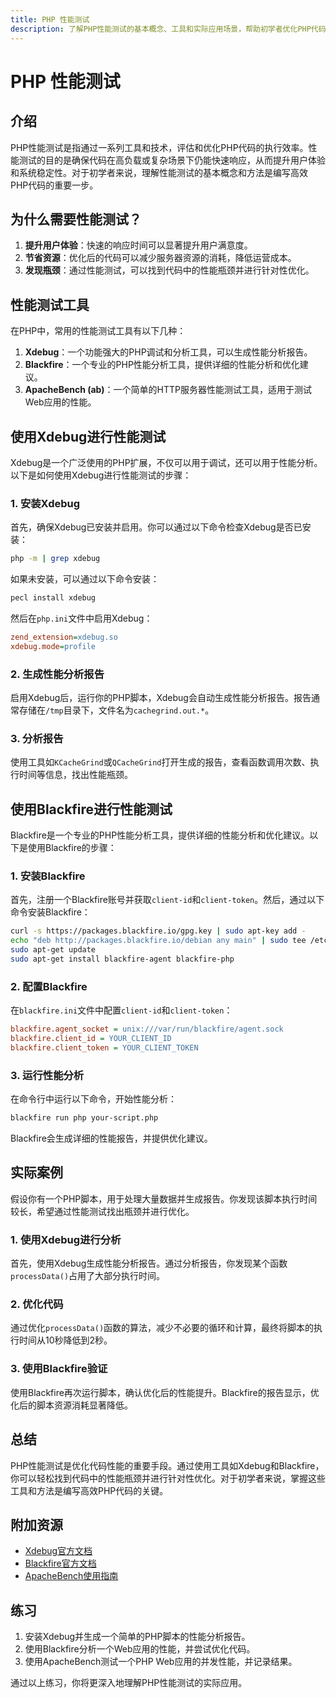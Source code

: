 ```yaml
---
title: PHP 性能测试
description: 了解PHP性能测试的基本概念、工具和实际应用场景，帮助初学者优化PHP代码的性能。
---
```


# PHP 性能测试

## 介绍

PHP性能测试是指通过一系列工具和技术，评估和优化PHP代码的执行效率。性能测试的目的是确保代码在高负载或复杂场景下仍能快速响应，从而提升用户体验和系统稳定性。对于初学者来说，理解性能测试的基本概念和方法是编写高效PHP代码的重要一步。

## 为什么需要性能测试？

1. **提升用户体验**：快速的响应时间可以显著提升用户满意度。
2. **节省资源**：优化后的代码可以减少服务器资源的消耗，降低运营成本。
3. **发现瓶颈**：通过性能测试，可以找到代码中的性能瓶颈并进行针对性优化。

## 性能测试工具

在PHP中，常用的性能测试工具有以下几种：

1. **Xdebug**：一个功能强大的PHP调试和分析工具，可以生成性能分析报告。
2. **Blackfire**：一个专业的PHP性能分析工具，提供详细的性能分析和优化建议。
3. **ApacheBench (ab)**：一个简单的HTTP服务器性能测试工具，适用于测试Web应用的性能。

## 使用Xdebug进行性能测试

Xdebug是一个广泛使用的PHP扩展，不仅可以用于调试，还可以用于性能分析。以下是如何使用Xdebug进行性能测试的步骤：

### 1. 安装Xdebug

首先，确保Xdebug已安装并启用。你可以通过以下命令检查Xdebug是否已安装：

```bash
php -m | grep xdebug
```

如果未安装，可以通过以下命令安装：

```bash
pecl install xdebug
```

然后在`php.ini`文件中启用Xdebug：

```ini
zend_extension=xdebug.so
xdebug.mode=profile
```

### 2. 生成性能分析报告

启用Xdebug后，运行你的PHP脚本，Xdebug会自动生成性能分析报告。报告通常存储在`/tmp`目录下，文件名为`cachegrind.out.*`。

### 3. 分析报告

使用工具如`KCacheGrind`或`QCacheGrind`打开生成的报告，查看函数调用次数、执行时间等信息，找出性能瓶颈。

## 使用Blackfire进行性能测试

Blackfire是一个专业的PHP性能分析工具，提供详细的性能分析和优化建议。以下是使用Blackfire的步骤：

### 1. 安装Blackfire

首先，注册一个Blackfire账号并获取`client-id`和`client-token`。然后，通过以下命令安装Blackfire：

```bash
curl -s https://packages.blackfire.io/gpg.key | sudo apt-key add -
echo "deb http://packages.blackfire.io/debian any main" | sudo tee /etc/apt/sources.list.d/blackfire.list
sudo apt-get update
sudo apt-get install blackfire-agent blackfire-php
```

### 2. 配置Blackfire

在`blackfire.ini`文件中配置`client-id`和`client-token`：

```ini
blackfire.agent_socket = unix:///var/run/blackfire/agent.sock
blackfire.client_id = YOUR_CLIENT_ID
blackfire.client_token = YOUR_CLIENT_TOKEN
```

### 3. 运行性能分析

在命令行中运行以下命令，开始性能分析：

```bash
blackfire run php your-script.php
```

Blackfire会生成详细的性能报告，并提供优化建议。

## 实际案例

假设你有一个PHP脚本，用于处理大量数据并生成报告。你发现该脚本执行时间较长，希望通过性能测试找出瓶颈并进行优化。

### 1. 使用Xdebug进行分析

首先，使用Xdebug生成性能分析报告。通过分析报告，你发现某个函数`processData()`占用了大部分执行时间。

### 2. 优化代码

通过优化`processData()`函数的算法，减少不必要的循环和计算，最终将脚本的执行时间从10秒降低到2秒。

### 3. 使用Blackfire验证

使用Blackfire再次运行脚本，确认优化后的性能提升。Blackfire的报告显示，优化后的脚本资源消耗显著降低。

## 总结

PHP性能测试是优化代码性能的重要手段。通过使用工具如Xdebug和Blackfire，你可以轻松找到代码中的性能瓶颈并进行针对性优化。对于初学者来说，掌握这些工具和方法是编写高效PHP代码的关键。

## 附加资源

- [Xdebug官方文档](https://xdebug.org/docs)
- [Blackfire官方文档](https://blackfire.io/docs)
- [ApacheBench使用指南](https://httpd.apache.org/docs/2.4/programs/ab.html)

## 练习

1. 安装Xdebug并生成一个简单的PHP脚本的性能分析报告。
2. 使用Blackfire分析一个Web应用的性能，并尝试优化代码。
3. 使用ApacheBench测试一个PHP Web应用的并发性能，并记录结果。

通过以上练习，你将更深入地理解PHP性能测试的实际应用。